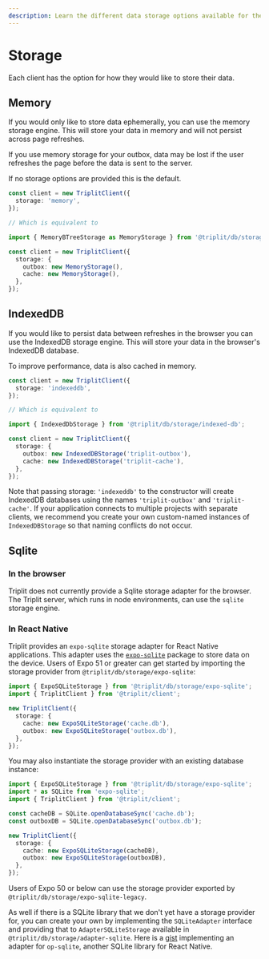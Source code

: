 ```yaml
---
description: Learn the different data storage options available for the Triplit client.
---
```


# Storage

Each client has the option for how they would like to store their data.

## Memory

If you would only like to store data ephemerally, you can use the memory storage engine. This will store your data in memory and will not persist across page refreshes.

If you use memory storage for your outbox, data may be lost if the user refreshes the page before the data is sent to the server.

If no storage options are provided this is the default.

```typescript
const client = new TriplitClient({
  storage: 'memory',
});

// Which is equivalent to

import { MemoryBTreeStorage as MemoryStorage } from '@triplit/db/storage/memory-btree';

const client = new TriplitClient({
  storage: {
    outbox: new MemoryStorage(),
    cache: new MemoryStorage(),
  },
});
```

## IndexedDB

If you would like to persist data between refreshes in the browser you can use the IndexedDB storage engine. This will store your data in the browser's IndexedDB database.

To improve performance, data is also cached in memory.

```typescript
const client = new TriplitClient({
  storage: 'indexeddb',
});

// Which is equivalent to

import { IndexedDbStorage } from '@triplit/db/storage/indexed-db';

const client = new TriplitClient({
  storage: {
    outbox: new IndexedDBStorage('triplit-outbox'),
    cache: new IndexedDBStorage('triplit-cache'),
  },
});
```

Note that passing storage: `'indexeddb'` to the constructor will create IndexedDB databases using the names `'triplit-outbox'` and `'triplit-cache'`. If your application connects to multiple projects with separate clients, we recommend you create your own custom-named instances of `IndexedDBStorage` so that naming conflicts do not occur.

## Sqlite

### In the browser

Triplit does not currently provide a Sqlite storage adapter for the browser. The Triplit server, which runs in node environments, can use the `sqlite` storage engine.

### In React Native

Triplit provides an `expo-sqlite` storage adapter for React Native applications. This adapter uses the [`expo-sqlite`](https://docs.expo.dev/versions/latest/sdk/sqlite/) package to store data on the device. Users of Expo 51 or greater can get started by importing the storage provider from `@triplit/db/storage/expo-sqlite`:

```ts
import { ExpoSQLiteStorage } from '@triplit/db/storage/expo-sqlite';
import { TriplitClient } from '@triplit/client';

new TriplitClient({
  storage: {
    cache: new ExpoSQLiteStorage('cache.db'),
    outbox: new ExpoSQLiteStorage('outbox.db'),
  },
});
```

You may also instantiate the storage provider with an existing database instance:

```ts
import { ExpoSQLiteStorage } from '@triplit/db/storage/expo-sqlite';
import * as SQLite from 'expo-sqlite';
import { TriplitClient } from '@triplit/client';

const cacheDB = SQLite.openDatabaseSync('cache.db');
const outboxDB = SQLite.openDatabaseSync('outbox.db');

new TriplitClient({
  storage: {
    cache: new ExpoSQLiteStorage(cacheDB),
    outbox: new ExpoSQLiteStorage(outboxDB),
  },
});
```

Users of Expo 50 or below can use the storage provider exported by `@triplit/db/storage/expo-sqlite-legacy`.

As well if there is a SQLite library that we don't yet have a storage provider for, you can create your own by implementing the `SQLiteAdapter` interface and providing that to `AdapterSQLiteStorage` available in `@triplit/db/storage/adapter-sqlite`. Here is a [gist](https://gist.github.com/wernst/9a1a42a7bb95bc2268b38612e9ee4339) implementing an adapter for `op-sqlite`, another SQLite library for React Native.

